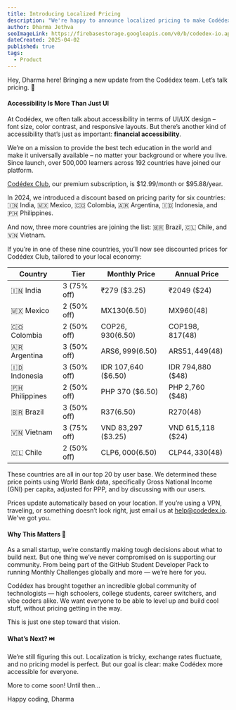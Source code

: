 ```yaml
---
title: Introducing Localized Pricing
description: "We're happy to announce localized pricing to make Codédex more affordable around the world! 🌍 Discover which countries are included, why we made the change, and how we’re making tech education more accessible for learners everywhere."
author: Dharma Jethva
seoImageLink: https://firebasestorage.googleapis.com/v0/b/codedex-io.appspot.com/o/blogs%2Fintroducing-localized-pricing%2Fbanner.png?alt=media&token=252fdfc6-8fe3-467e-8294-69abb4746d4e
dateCreated: 2025-04-02
published: true
tags:
  - Product
---
```


Hey, Dharma here! Bringing a new update from the Codédex team. Let’s talk pricing. 💸

#### Accessibility Is More Than Just UI

At Codédex, we often talk about accessibility in terms of UI/UX design – font size, color contrast, and responsive layouts. But there’s another kind of accessibility that’s just as important: **financial accessibility**.

We’re on a mission to provide the best tech education in the world and make it universally available – no matter your background or where you live. Since launch, over 500,000 learners across 192 countries have joined our platform.

[Codédex Club](https://www.codedex.io/pricing), our premium subscription, is $12.99/month or $95.88/year.

In 2024, we introduced a discount based on pricing parity for six countries: 🇮🇳 India, 🇲🇽 Mexico, 🇨🇴 Colombia, 🇦🇷 Argentina, 🇮🇩 Indonesia, and 🇵🇭 Philippines.

And now, three more countries are joining the list: 🇧🇷 Brazil, 🇨🇱 Chile, and 🇻🇳 Vietnam. 

If you’re in one of these nine countries, you’ll now see discounted prices for Codédex Club, tailored to your local economy:

| Country          | Tier        | Monthly Price       | Annual Price      |
| ---------------- | ----------- | ------------------- | ----------------- |
| 🇮🇳 India       | 3 (75% off) | ₹279 ($3.25)        | ₹2049 ($24)       |
| 🇲🇽 Mexico      | 2 (50% off) | MX$130 ($6.50)      | MX$960 ($48)      |
| 🇨🇴 Colombia    | 2 (50% off) | COP$26,930 ($6.50)  | COP$198,817 ($48) |
| 🇦🇷 Argentina   | 3 (50% off) | ARS$6,999 ($6.50)   | ARS$51,449 ($48)  |
| 🇮🇩 Indonesia   | 3 (50% off) | IDR 107,640 ($6.50) | IDR 794,880 ($48) |
| 🇵🇭 Philippines | 2 (50% off) | PHP 370 ($6.50)     | PHP 2,760 ($48)   |
| 🇧🇷 Brazil      | 3 (50% off) | R$37 ($6.50)        | R$270 ($48)       |
| 🇻🇳 Vietnam     | 3 (75% off) | VND 83,297 ($3.25)  | VND 615,118 ($24) |
| 🇨🇱 Chile       | 2 (50% off) | CLP$6,000 ($6.50)   | CLP$44,330 ($48)  |

These countries are all in our top 20 by user base. We determined these price points using World Bank data, specifically Gross National Income (GNI) per capita, adjusted for PPP, and by discussing with our users.

Prices update automatically based on your location. If you’re using a VPN, traveling, or something doesn’t look right, just email us at help@codedex.io. We've got you.

#### Why This Matters 💛

As a small startup, we’re constantly making tough decisions about what to build next. But one thing we’ve never compromised on is supporting our community. From being part of the GitHub Student Developer Pack to running Monthly Challenges globally and more — we’re here for you.

Codédex has brought together an incredible global community of technologists — high schoolers, college students, career switchers, and vibe coders alike. We want everyone to be able to level up and build cool stuff, without pricing getting in the way.

This is just one step toward that vision.

#### What’s Next? ⏭️

We’re still figuring this out. Localization is tricky, exchange rates fluctuate, and no pricing model is perfect. But our goal is clear: make Codédex more accessible for everyone.

More to come soon! Until then...

Happy coding,
Dharma
